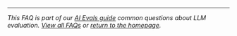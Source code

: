 ---

*This FAQ is part of our [AI Evals guide](/blog/posts/evals-faq/) common questions about LLM evaluation. [View all FAQs](/blog/posts/evals-faq/) or [return to the homepage](/).*
